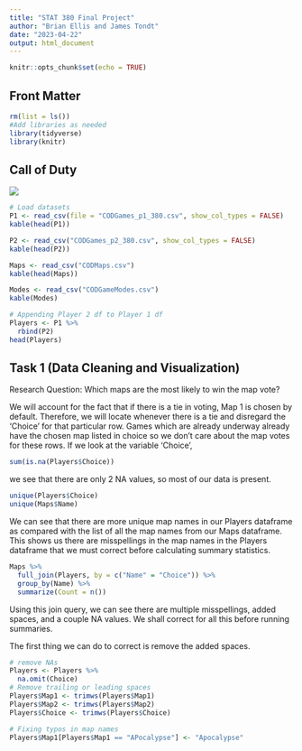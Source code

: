 ```yaml
---
title: "STAT 380 Final Project"
author: "Brian Ellis and James Tondt"
date: "2023-04-22"
output: html_document
---
```


```r
knitr::opts_chunk$set(echo = TRUE)
```

## Front Matter
```r
rm(list = ls())
#Add libraries as needed
library(tidyverse)
library(knitr)
```

## Call of Duty

![](Call-of-Duty.jpg-d196774.png)

```r
# Load datasets
P1 <- read_csv(file = "CODGames_p1_380.csv", show_col_types = FALSE)
kable(head(P1))

P2 <- read_csv("CODGames_p2_380.csv", show_col_types = FALSE)
kable(head(P2))

Maps <- read_csv("CODMaps.csv")
kable(head(Maps))

Modes <- read_csv("CODGameModes.csv")
kable(Modes)
```

```r
# Appending Player 2 df to Player 1 df
Players <- P1 %>% 
  rbind(P2)
head(Players)
```

## Task 1 (Data Cleaning and Visualization)

Research Question: Which maps are the most likely to win the map vote? 

We will account for the fact that if there is a tie in voting, Map 1 is chosen by default. Therefore, we will locate whenever there is a tie and disregard the 'Choice' for that particular row. Games which are already underway already have the chosen map listed in choice so we don't care about the map votes for these rows. If we look at the variable 'Choice',
```r
sum(is.na(Players$Choice))
```
we see that there are only 2 NA values, so most of our data is present.

```r
unique(Players$Choice)
unique(Maps$Name)
```

We can see that there are more unique map names in our Players dataframe as compared with the list of all the map names from our Maps dataframe. This shows us there are misspellings in the map names in the Players dataframe that we must correct before calculating summary statistics.

```r
Maps %>% 
  full_join(Players, by = c("Name" = "Choice")) %>% 
  group_by(Name) %>% 
  summarize(Count = n())
```

Using this join query, we can see there are multiple misspellings, added spaces, and a couple NA values. We shall correct for all this before running summaries.

The first thing we can do to correct is remove the added spaces.

```r
# remove NAs
Players <- Players %>% 
  na.omit(Choice)
# Remove trailing or leading spaces
Players$Map1 <- trimws(Players$Map1)
Players$Map2 <- trimws(Players$Map2)
Players$Choice <- trimws(Players$Choice)
```


```r
# Fixing typos in map names
Players$Map1[Players$Map1 == "APocalypse"] <- "Apocalypse" 
```


